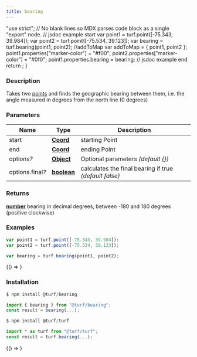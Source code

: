 ```yaml
---
title: bearing
---
```



  "use strict";
  // No blank lines so MDX parses code block as a single "export" node.
  // jsdoc example start
  var point1 = turf.point([-75.343, 39.984]);
  var point2 = turf.point([-75.534, 39.123]);
  var bearing = turf.bearing(point1, point2);
  //addToMap
  var addToMap = { point1, point2 };
  point1.properties["marker-color"] = "#f00";
  point2.properties["marker-color"] = "#0f0";
  point1.properties.bearing = bearing;
  // jsdoc example end
  return <ExampleMap addToMap={addToMap} />;
}

### Description

Takes two [points](https://tools.ietf.org/html/rfc7946#section-3.1.2) and finds the geographic bearing between them,
i.e. the angle measured in degrees from the north line (0 degrees)

### Parameters

| Name                  | Type                                                                                              | Description                                            |
| --------------------- | ------------------------------------------------------------------------------------------------- | ------------------------------------------------------ |
| start                 | **[Coord](https://tools.ietf.org/html/rfc7946#section-3.1.1)**                                    | starting Point                                         |
| end                   | **[Coord](https://tools.ietf.org/html/rfc7946#section-3.1.1)**                                    | ending Point                                           |
| options<i>?</i>       | **[Object](https://developer.mozilla.org/docs/Web/JavaScript/Reference/Global_Objects/Object)**   | Optional parameters _(default &#123;&#125;)_           |
| options.final<i>?</i> | **[boolean](https://developer.mozilla.org/docs/Web/JavaScript/Reference/Global_Objects/Boolean)** | calculates the final bearing if true _(default false)_ |

### Returns

**[number](https://developer.mozilla.org/docs/Web/JavaScript/Reference/Global_Objects/Number)** bearing in decimal degrees, between -180 and 180 degrees (positive clockwise)

### Examples

```javascript
var point1 = turf.point([-75.343, 39.984]);
var point2 = turf.point([-75.534, 39.123]);

var bearing = turf.bearing(point1, point2);
```

<BrowserOnly>{() => <Map0 />}</BrowserOnly>

### Installation

```javascript
$ npm install @turf/bearing

import { bearing } from "@turf/bearing";
const result = bearing(...);
```

```javascript
$ npm install @turf/turf

import * as turf from "@turf/turf";
const result = turf.bearing(...);
```

<!-- Expose turf as global var for experimenting in the browser console -->

<BrowserOnly>{() => <WindowTurfGlobal turf={turf} />}</BrowserOnly>
